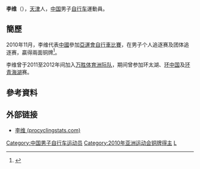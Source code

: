 {{Otheruses|李維}}
{{Infobox 單車選手
| ridername     = 李维
| image          = 
| image_size     = 
| caption        = 
| fullname       = 
| nickname       = 
| date_of_birth  = {{birth_date_and_age|1982|8|24}}<ref name="廣州亞運">{{cite web|title=场地自行车 - 李衛 - 简历|url=http://www.gz2010.cn/info/CHN_CHN/ZB/ZBB101A_CT@@@@@@@@@@@@@@@CHN_number=202352.html|publisher=2010年广州亚运会官方网站}}{{zh-cn}}</ref>
| place_of_birth = {{CHN}}[[天津|天津]]
| height         = {{height|m=1.80}}<ref name="廣州亞運"/>
| weight         = {{weight|kg=75}}<ref name="廣州亞運"/>
| country        = {{CHN}}
| currentteam    = 
| discipline     = 
| role           = 車手
| ridertype      = 场地自行车 
| amateuryears   = 
| amateurteams   = 
| proyears       = 2011-2012
| proteams       = [[捷安特自行车队|万胜体育]]
| majorwins      = 
| medaltemplates = 
{{MedalCountry|{{CHN}}}}
{{MedalSport | 男子[[單車|單車]]}}
{{MedalCompetition | [[亞洲運動會|亞洲運動會]]}}
{{MedalBronze | [[2010年亞洲運動會|2010年 廣州]] | [[2010年亞洲運動會自行車比賽|团体追逐赛]]}}
{{MedalBronze | [[2010年亞洲運動會|2010年 廣州]] | [[2010年亞洲運動會自行車比賽|个人追逐赛]]}}
{{MedalCompetition | [[亞洲單車錦標賽|亞洲單車錦標賽]]}}
{{MedalGold | [[2009年亞洲單車錦標賽|2009年 登加龍]] | 個人追逐賽 }}
{{MedalGold | [[2009年亞洲單車錦標賽|2009年 登加龍]] | 團體追逐賽 }}
| updated        = 
}}
'''李维'''（{{bd|1982年|8月24日|catIdx=L李}}），[[天津|天津]]人，[[中国|中国]]男子[[自行车|自行车]]運動員。

==簡歷==
2010年11月，李维代表[[2010年亞洲運動會中國代表團|中國]]參加[[2010年亞洲運動會自行車比賽|亞運會自行車比賽]]，在男子个人追逐赛及团体追逐赛，贏得兩面铜牌<ref>{{cite news|title=亚运会自行车男团追逐赛 天津选手李维获得铜牌|url=http://www.tianjinwe.com/sports/ttrd/201011/t20101117_2513305.html|newspaper=渤海早报|date=2010-11-17|accessdate=2012-02-14|archive-date=2016-03-04|archive-url=https://web.archive.org/web/20160304112237/http://www.tianjinwe.com/sports/ttrd/201011/t20101117_2513305.html|dead-url=no}}</ref>。

李维曾于2011至2012年间加入[[捷安特自行车队|万胜体育洲际队]]，期间曾参加环太湖、[[环中国国际公路自行车赛|环中国]]及[[环青海湖国际公路自行车赛|环青海湖]]赛。

==參考資料==
{{reflist}}

==外部链接==
*[http://www.procyclingstats.com/rider/136061 李维 (procyclingstats.com)] {{Wayback|url=http://www.procyclingstats.com/rider/136061 |date=20180805143402 }}

{{DEFAULTSORT:LI Wei}}
[[Category:中国男子自行车运动员|Category:中国男子自行车运动员]]
[[Category:2010年亚洲运动会铜牌得主|Category:2010年亚洲运动会铜牌得主]]
[[Category:李姓|L]]